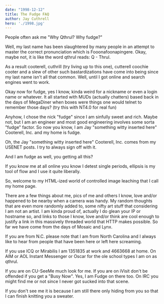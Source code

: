 ```yaml
---
date: "1998-12-12"
title: The Fudge FAQ
author: Jay Cuthrell
hero: './1998.jpg'
---
```


People often ask me "Why Qthrul? Why fudge?"

Well, my last name has been slaughtered by many people in an attempt to master the correct pronunciation which is Fooonafoonapingere. Okay, maybe not, it is like the word qthrul reads: Q - Thrul.

As a result cooterell, cuthrill (try living up to this one), cutterell coochie cooter and a slew of other such bastardizations have come into being since my last name isn't all that common. Well, until I got online and search engines went to work.

Okay now for fudge, yes I know, kinda weird for a nickname or even a login name or whatever. It all started with MUDs (actually chatters) based back in the days of MegaDiner when boxes were things one would telnet to remember those days? (try this with NT4.0 for real fun)

Anyhow, I chose the nick "fudge" since I am sinfully sweet and rich. Maybe not, but I am an engineer and most good engineering involves some sorta "fudge" factor. So now you know, I am Jay "something witty inserted here" Cooterell, Inc. and my home is fudge.

Oh, the Jay "something witty inserted here" Cooterell, Inc. comes from my USENET posts. I try to always sign off with it.

And I am fudge as well, you getting all this?

If you know me at all online you know I detest single periods, ellipsis is my tool of flow and I use it quite liberally.

So, welcome to my HTML-ized world of controlled image leaching that I call my home page.

There are a few things about me, pics of me and others I know, love and/or happened to be nearby when a camera was handy. My random thoughts that are even more randomly added to, some nifty art stuff that considering I am not an artist. I am kinda proud of, actually I do glean your IP or hostname so, and links to those I know, love and/or think are cool enough to justify a link in this massively threaded world that HTTP makes possible. So far we have come from the days of Mosaic and Lynx.

If you are from N.C. please note that I am from North Carolina and I always like to hear from people that have been here or left here screaming.

If you use ICQ or Mirabilis I am 1351835 at work and 4663668 at home. On AIM or AOL Instant Messenger or Oscar for the ole school types I am on as qthrul.

If you are on CU-SeeMe much look for me.
If you are on iVisit don't be offended if you get a "Busy Now".
Yes, I am Fudge on there too.
On IRC you might find me or not since I never got sucked into that scene.

If you don't see me it is because I am still there only hiding from you so that I can finish knitting you a sweater.
